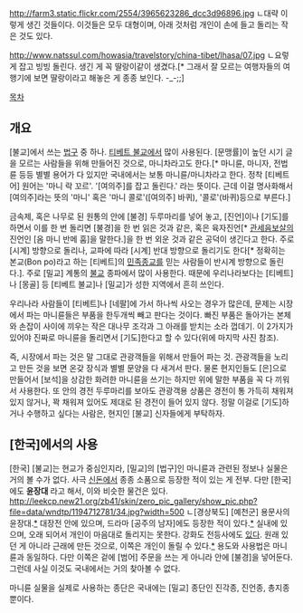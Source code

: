 http://farm3.static.flickr.com/2554/3965623286_dcc3d96896.jpg
ㄴ대략 이렇게 생긴 것들이다. 이것들은 모두 대형이며, 아래 것처럼 개인이 손에 들고 돌리는 작은 것도 있다.

http://www.natssul.com/howasia/travelstory/china-tibet/lhasa/07.jpg
ㄴ요렇게 잡고 빙빙 돌린다. 생긴 게 꼭 딸랑이같이 생겼다.[* 그래서 잘 모르는 여행자들의 여행기에 보면 딸랑이라고 해놓은 게 종종 보인다. -_-;;]

[[목차]]
== 개요 ==
[불교]에서 쓰는 [[법구]] 중 하나. [[티베트 불교]]에서 많이 사용된다. [문맹률]이 높던 시기 글을 모르는 사람들을 위해 만들어진 것으로, 마니차라고도 한다.[* 마니륜, 마니자, 전법륜 등등 별별 용어가 다 있지만 국내에서는 보통 마니륜/마니차라고 한다. 정착 [티베트어] 원어는 '마니 락 꼬르'. '[여의주]를 잡고 돌린다.' 라는 뜻이다. 근데 이걸 명사화해서 [여의주]라는 뜻의 '마니' 혹은 '마니 콜로'([여의주] 바퀴), '콜로'(바퀴)등으로 부른다.]

금속제, 혹은 나무로 된 원통의 안에 [불경] 두루마리를 넣어 놓고, [진언]이나 [기도]를 하면서 이를 한 번 돌리면 [불경]을 한 번 읽은 것과 같은, 혹은 육자진언[* [[관세음보살]]의 진언인 [옴 마니 반메 훔]을 말한다.]을 한 번 외운 것과 같은 공덕이 생긴다고 한다. 주로 [시계] 방향으로 돌리나, 교파에 따라 [시계] 반대 방향으로 돌리기도 한다[* 정확히는 본교(Bon po)라고 하는 [티베트]의 [[민족종교]]를 믿는 사람들이 반시계 방향으로 돌린다.]. 주로 [밀교] 계통의 [[불교]] 종파에서 많이 사용한다. 때문에 우리나라보다는 [티베트]나 [몽골] 등 [티베트 불교]나 [밀교]가 성한 지역에서 흔히 쓰인다.

우리나라 사람들이 [티베트]나 [네팔]에 가서 하나씩 사오는 경우가 많은데, 문제는 시장에서 파는 마니륜들은 부품을 한두개씩 빼고 판다는 것이다. 빠진 부품은 돌아가는 본체와 손잡이 사이에 끼우는 작은 대나무 조각과 그 아래를 받치는 소라 껍데기. 이 2가지가 있어야 진짜로 마니륜을 돌리면서 [기도]한다고 할 수 있다(위에 마지막 사진 참조). 

즉, 시장에서 파는 것은 말 그대로 관광객들을 위해서 만들어 파는 것. 관광객들을 노리고 만든 것을 보면 온갖 장식과 별별 문양을 다 새겨서 판다. 물론 현지인들도 [은]으로 만들어서 [보석]을 상감한 화려한 마니륜을 쓰기는 하지만 위에 말한 부품을 꼭 다 끼워서 사용한다. 또 안의 경전 두루마리를 보아도 관광객용 상품은 경전이 통 가득히 채워져 있지 않거나, 꽉 채워져 있어도 제대로 된 경전이 들어 있지 않다. 정말 이걸로 [기도]하거나 수행하고 싶다는 사람은, 현지인 [불교] 신자들에게 부탁하자. 

== [한국]에서의 사용 ==
[한국] [불교]는 현교가 중심인지라, [밀교]의 [법구]인 마니륜과 관련된 정보나 실물은 거의 볼 수가 없다. 사극 [[신돈]]에서 종종 소품으로 등장한 적이 있는 게 전부. 다만 [한국]에도 '''윤장대''' 라고 해서, 이와 비슷한 물건은 있다.
http://leekcp.new21.org/zb41/skin/zero_pic_gallery/show_pic.php?file=data/wndtp/1194712781/34.jpg?width=500
ㄴ[경상북도] [예천군] 용문사의 윤장대.[http://leekcp.new21.org/zb41/zboard.php?id=wndtp&page=4&select_arrange=headnum&desc=asc&category=&sn=off&ss=on&sc=on&keyword=&sn1=&divpage=1 *] 대장전 안에 있으며, 드라마 [공주의 남자]에도 등장한 적이 있다.[http://www.ibulgyo.com/news/articleView.html?idxno=117539 *] 실내에 있으며, 오래 되어서 개인이 마음대로 돌리지는 못한다.
강화도 전등사에도 [http://kkuldanji.tistory.com/512 있다]. 원래 있던 게 아니라 근래에 만든 것으로, 이쪽은 개인이 돌릴 수 있다.[http://itour.visitincheon.org/utourpia/culture/02_01/view.jsp?tour_id=723&c_page=6&class_id=F&keyfield=&keyword=&sort=uname&sort_seq=asc *]
용도와 사용법은 마니륜과 동일하다. 다만 이쪽은 겉에 [범어] 주문을 쓰는 게 아니라 안에 [불경]을 넣어둔다. 그런데 사실 이것도 국내에서는 거의 찾아볼 수 없다.

마니륜 실물을 실제로 사용하는 종단은 국내에는 [밀교] 종단인 진각종, 진언종, 총지종 뿐이다.
